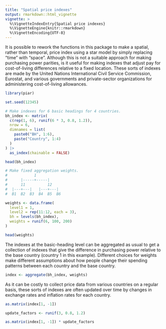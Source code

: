 ```yaml
---
title: "Spatial price indexes"
output: rmarkdown::html_vignette
vignette: >
  %\VignetteIndexEntry{Spatial price indexes}
  %\VignetteEngine{knitr::rmarkdown}
  %\VignetteEncoding{UTF-8}
---
```


It is possible to rework the functions in this package to make a spatial, rather
than temporal, price index using a star model by simply replacing "time" with "space".
Although this is not a suitable
approach for making purchasing power parities, is it useful for making indexes
that adjust pay for cost-of-living differences relative to a fixed location. These
sorts of indexes are made by the United Nations International Civil Service Commission, Eurostat, and various governments
and private-sector organizations for administering cost-of-living allowances.

```r
library(piar)

set.seed(12345)

# Make indexes for 6 basic headings for 4 countries.
bh_index <- matrix(
  c(rep(1, 6), runif(6 * 3, 0.8, 1.2)),
  nrow = 6,
  dimnames = list(
    paste0("BH", 1:6),
    paste("Country", 1:4)
  )
) |>
  as_index(chainable = FALSE)

head(bh_index)

# Make fixed aggregation weights.
#            1
#      |-----+-----|
#      11          12
#  |---+---|   |---+---|
#  B1  B2  B3  B4  B5  B6

weights <- data.frame(
  level1 = 1,
  level2 = rep(11:12, each = 3),
  bh = levels(bh_index),
  weights = runif(6, 100, 200)
)

head(weights)
```

The indexes at the basic-heading level can be aggregated as usual to get a
collection of indexes that give the difference in purchasing power relative to
the base country (country 1 in this example). Different choices for weights make
different assumptions about how people change their spending patterns between
each country and the base country.

```r
index <- aggregate(bh_index, weights)
```

As it can be costly to collect price data from various countries on a regular
basis, these sorts of indexes are often updated over time by changes in exchange
rates and inflation rates for each country.

```r
as.matrix(index[1, -1])

update_factors <- runif(3, 0.8, 1.2)

as.matrix(index[1, -1]) * update_factors
```

